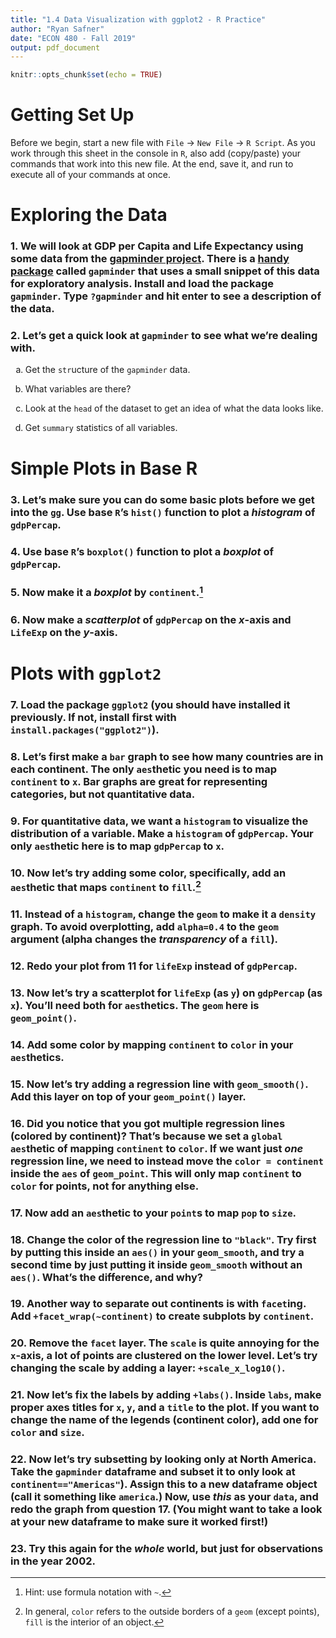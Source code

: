 ```yaml
---
title: "1.4 Data Visualization with ggplot2 - R Practice"
author: "Ryan Safner"
date: "ECON 480 - Fall 2019"
output: pdf_document
---
```


```r
knitr::opts_chunk$set(echo = TRUE)
```

# Getting Set Up 

Before we begin, start a new file with `File` $\rightarrow$ `New File` $\rightarrow$ `R Script`. As you work through this sheet in the console in `R`, also add (copy/paste) your commands that work into this new file. At the end, save it, and run to execute all of your commands at once.

# Exploring the Data

### 1. We will look at GDP per Capita and Life Expectancy using some data from the [gapminder project](http://gapminder.org). There is a [handy package](https://github.com/jennybc/gapminder) called `gapminder` that uses a small snippet of this data for exploratory analysis. Install and load the package `gapminder`. Type `?gapminder` and hit enter to see a description of the data.

### 2. Let's get a quick look at `gapminder` to see what we're dealing with. 

a. Get the `str`ucture of the `gapminder` data.

b. What variables are there?

c. Look at the `head` of the dataset to get an idea of what the data looks like.

d. Get `summary` statistics of all variables.

# Simple Plots in Base R

### 3. Let's make sure you can do some basic plots before we get into the `gg`. Use base `R`'s `hist()` function to plot a *histogram* of `gdpPercap`.

### 4. Use base `R`'s `boxplot()` function to plot a *boxplot* of `gdpPercap`.

### 5. Now make it a *boxplot* by `continent`.^[Hint: use formula notation with `~`.]

### 6. Now make a *scatterplot* of `gdpPercap` on the $x$-axis and `LifeExp` on the $y$-axis.

# Plots with `ggplot2`

### 7. Load the package `ggplot2` (you should have installed it previously. If not, install first with `install.packages("ggplot2")`).

### 8. Let's first make a `bar` graph to see how many countries are in each continent. The only `aes`thetic you need is to map `continent` to `x`. Bar graphs are great for representing categories, but not quantitative data.

### 9. For quantitative data, we want a `histogram` to visualize the distribution of a variable. Make a `histogram` of `gdpPercap`. Your only `aes`thetic here is to map `gdpPercap` to `x`.

### 10. Now let's try adding some color, specifically, add an `aes`thetic that maps `continent` to `fill`.^[In general, `color` refers to the outside borders of a `geom` (except points), `fill` is the interior of an object.] 

### 11. Instead of a `histogram`, change the `geom` to make it a `density` graph. To avoid overplotting, add `alpha=0.4` to the `geom` argument (alpha changes the *transparency* of a `fill`).

### 12. Redo your plot from 11 for `lifeExp` instead of `gdpPercap`.

### 13. Now let's try a scatterplot for `lifeExp` (as `y`) on `gdpPercap` (as `x`). You'll need both for `aes`thetics. The `geom` here is `geom_point()`.

### 14. Add some color by mapping `continent` to `color` in your `aes`thetics.

### 15. Now let's try adding a regression line with `geom_smooth()`. Add this layer on top of your `geom_point()` layer.

### 16. Did you notice that you got multiple regression lines (colored by continent)? That's because we set a `global` `aes`thetic of mapping `continent` to `color`. If we want just *one* regression line, we need to instead move the `color = continent` inside the `aes` of `geom_point`. This will only map `continent` to `color` for points, not for anything else.

### 17. Now add an `aes`thetic to your `point`s to map `pop` to `size`.

### 18. Change the color of the regression line to `"black"`. Try first by putting this inside an `aes()` in your `geom_smooth`, and try a second time by just putting it inside `geom_smooth` without an `aes()`. What's the difference, and why?

### 19. Another way to separate out continents is with `facet`ing. Add `+facet_wrap(~continent)` to create subplots by `continent`.

### 20. Remove the `facet` layer. The `scale` is quite annoying for the `x`-axis, a lot of points are clustered on the lower level. Let's try changing the scale by adding a layer: `+scale_x_log10()`.

### 21. Now let's fix the labels by adding `+labs()`. Inside `labs`, make proper axes titles for `x`, `y`, and a `title` to the plot. If you want to change the name of the legends (continent color), add one for `color` and `size`.

### 22. Now let's try subsetting by looking only at North America. Take the `gapminder` dataframe and subset it to only look at `continent=="Americas"`). Assign this to a new dataframe object (call it something like `america`.) Now, use *this* as your `data`, and redo the graph from question 17. (You might want to take a look at your new dataframe to make sure it worked first!)

### 23. Try this again for the *whole* world, but just for observations in the year 2002. 
